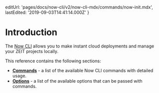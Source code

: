 
  editUrl: 'pages/docs/now-cli/v2/now-cli-mdx/commands/now-init.mdx',
  lastEdited: '2019-09-03T14:41:14.000Z'
}

# Introduction

The [Now CLI](/download) allows you to make instant cloud deployments and manage your ZEIT projects locally.

This reference contains the following sections:

- [<b>Commands</b>](#commands) - a list of the available Now CLI commands with detailed usage.
- [<b>Options</b>](#options) - a list of the available options that can be passed with commands.
